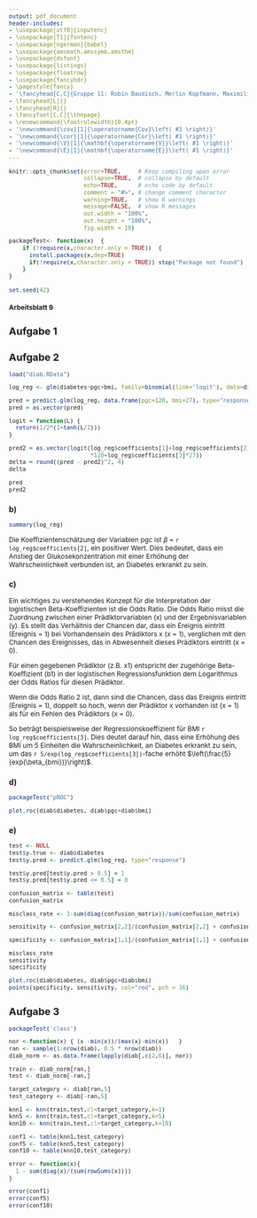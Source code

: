 ```yaml
---
output: pdf_document
header-includes: 
- \usepackage[utf8]{inputenc}
- \usepackage[T1]{fontenc}
- \usepackage[ngerman]{babel}
- \usepackage{amsmath,amssymb,amsthm}
- \usepackage{dsfont}
- \usepackage{listings}
- \usepackage{floatrow}
- \usepackage{fancyhdr}
- \pagestyle{fancy}
- '\fancyhead[C,C]{Gruppe 11: Robin Baudisch, Merlin Kopfmann, Maximilian Neudert}'
- \fancyhead[L]{}
- \fancyhead[R]{}
- \fancyfoot[C,C]{\thepage}
- \renewcommand{\footrulewidth}{0.4pt}
- '\newcommand{\cov}[1]{\operatorname{Cov}\left( #1 \right)}'
- '\newcommand{\cor}[1]{\operatorname{Cor}\left( #1 \right)}'
- '\newcommand{\V}[1]{\mathbf{\operatorname{V}}\left( #1 \right)}'
- '\newcommand{\E}[1]{\mathbf{\operatorname{E}}\left( #1 \right)}'
---
```


<style type="text/css">
body{
  font-size: 12px;
}
h1 {
  font-size: 18px;
}
h1 {
  font-size: 14px;
}
h1 {
  font-size: 12px;
}
</style>

```r
knitr::opts_chunk$set(error=TRUE,     # Keep compiling upon error
                      collapse=TRUE,  # collapse by default
                      echo=TRUE,      # echo code by default
                      comment = "#>", # change comment character
                      warning=TRUE,   # show R warnings
                      message=FALSE,  # show R messages
                      out.width = "100%",
                      out.height = "100%",
                      fig.width = 10)

packageTest<- function(x)  {
    if (!require(x,character.only = TRUE))  {
      install.packages(x,dep=TRUE)
      if(!require(x,character.only = TRUE)) stop("Package not found")
    }
}
```

<!---** Hochschule Darmstadt | Studiengang Data Science | Sommersemester 2019 **--->

```r
set.seed(42)
```

# Arbeitsblatt 9

## Aufgabe 1


## Aufgabe 2

```r
load("diab.RData")

log_reg <- glm(diabetes~pgc+bmi, family=binomial(link='logit'), data=diab)

pred = predict.glm(log_reg, data.frame(pgc=120, bmi=27), type="response")[1]
pred = as.vector(pred)

logit = function(L) {
  return(1/2*(1+tanh(L/2)))
}

pred2 = as.vector(logit(log_reg$coefficients[1]+log_reg$coefficients[2]
                        *120+log_reg$coefficients[3]*27))
delta = round((pred - pred2)^2, 4)
delta

pred
pred2
```

### b)
```r
summary(log_reg)
```

Die Koeffizientenschätzung der Variablen pgc ist $\beta$ = `r log_reg$coefficients[2]`, ein positiver Wert. Dies bedeutet, dass ein Anstieg der Glukosekonzentration mit einer Erhöhung der Wahrscheinlichkeit verbunden ist, an Diabetes erkrankt zu sein.

### c)
Ein wichtiges zu verstehendes Konzept für die Interpretation der logistischen Beta-Koeffizienten ist die Odds Ratio. Die Odds Ratio misst die Zuordnung zwischen einer Prädiktorvariablen (x) und der Ergebnisvariablen (y). Es stellt das Verhältnis der Chancen dar, dass ein Ereignis eintritt (Ereignis = 1) bei Vorhandensein des Prädiktors x (x = 1), verglichen mit den Chancen des Ereignisses, das in Abwesenheit dieses Prädiktors eintritt (x = 0).

Für einen gegebenen Prädiktor (z.B. x1) entspricht der zugehörige Beta-Koeffizient (b1) in der logistischen Regressionsfunktion dem Logarithmus der Odds Ratios für diesen Prädiktor.

Wenn die Odds Ratio 2 ist, dann sind die Chancen, dass das Ereignis eintritt (Ereignis = 1), doppelt so hoch, wenn der Prädiktor x vorhanden ist (x = 1) als für ein Fehlen des Prädiktors (x = 0).

So beträgt beispielsweise der Regressionskoeffizient für BMI `r log_reg$coefficients[3]`. Dies deutet darauf hin, dass eine Erhöhung des BMI um 5 Einheiten die Wahrscheinlichkeit, an Diabetes erkrankt zu sein, um das `r 5/exp(log_reg$coefficients[3])`-fache erhöht $\left(\frac{5}{exp(\beta_{bmi})}\right)$.


### d)
```r
packageTest("pROC")

plot.roc(diab$diabetes, diab$pgc+diab$bmi)
```

### e)

```r
test <- NULL
test$y.true <- diab$diabetes
test$y.pred <- predict.glm(log_reg, type="response")

test$y.pred[test$y.pred > 0.5] = 1
test$y.pred[test$y.pred <= 0.5] = 0

confusion_matrix <- table(test)
confusion_matrix

misclass_rate <- 1-sum(diag(confusion_matrix))/sum(confusion_matrix)

sensitivity <- confusion_matrix[2,2]/(confusion_matrix[2,2] + confusion_matrix[2,2])

specificity <- confusion_matrix[1,1]/(confusion_matrix[1,1] + confusion_matrix[1,2])

misclass_rate
sensitivity
specificity

plot.roc(diab$diabetes, diab$pgc+diab$bmi)
points(specificity, sensitivity, col="red", pch = 16)
```
## Aufgabe 3

```r
packageTest('class')

nor <-function(x) { (x -min(x))/(max(x)-min(x))   }
ran <- sample(1:nrow(diab), 0.5 * nrow(diab))
diab_norm <- as.data.frame(lapply(diab[,c(2,6)], nor))

train <- diab_norm[ran,]
test <- diab_norm[-ran,]

target_category <- diab[ran,5]
test_category <- diab[-ran,5]

knn1 <- knn(train,test,cl=target_category,k=1)
knn5 <- knn(train,test,cl=target_category,k=5)
knn10 <- knn(train,test,cl=target_category,k=10)

conf1 <- table(knn1,test_category)
conf5 <- table(knn5,test_category)
conf10 <- table(knn10,test_category)

error <- function(x){
  1 - sum(diag(x)/(sum(rowSums(x))))
}

error(conf1)
error(conf5)
error(conf10)
```